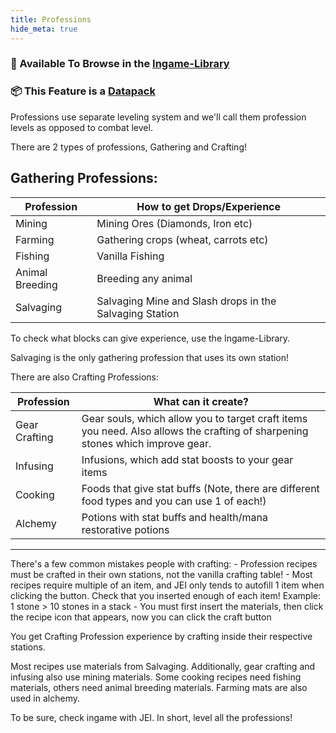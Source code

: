 ```yaml
---
title: Professions
hide_meta: true
---
```

### 📖 Available To Browse in the [Ingame-Library](../misc/ingame_library)
### 📦 This Feature is a [Datapack](../misc/datapacks)

Professions use separate leveling system and we'll call them profession levels as opposed to combat level.

There are 2 types of professions, Gathering and Crafting!

## Gathering Professions:

| Profession     | How to get Drops/Experience   |
|-----------|------------------------------|
| Mining    | Mining Ores (Diamonds, Iron etc)   |
| Farming    | Gathering crops (wheat, carrots etc)   |
| Fishing    | Vanilla Fishing     |
| Animal Breeding    | Breeding any animal  |
| Salvaging    | Salvaging Mine and Slash drops in the Salvaging Station   |

<ModAsset width="50%" location="mmorpg:gathering_example" />

To check what blocks can give experience, use the Ingame-Library.

Salvaging is the only gathering profession that uses its own station!

There are also Crafting Professions:

| Profession     | What can it create?   |
|-----------|------------------------------|
| Gear Crafting    | Gear souls, which allow you to target craft items you need. Also allows the crafting of sharpening stones which improve gear.  |
| Infusing    | Infusions, which add stat boosts to your gear items   |
| Cooking    | Foods that give stat buffs (Note, there are different food types and you can use 1 of each!)    |
| Alchemy    | Potions with stat buffs and health/mana restorative potions |

<ModAsset width="50%" location="mmorpg:crafting_station_gui" />

---

<Callout variant="danger">
   There's a few common mistakes people with crafting:
</Callout>
- Profession recipes must be crafted in their own stations, not the vanilla crafting table!
- Most recipes require multiple of an item, and JEI only tends to autofill 1 item when clicking the button.
Check that you inserted enough of each item! Example: 1 stone > 10 stones in a stack
- You must first insert the materials, then click the recipe icon that appears, now you can click the craft button

You get Crafting Profession experience by crafting inside their respective stations.

Most recipes use materials from Salvaging. Additionally, gear crafting and infusing also use mining materials.
Some cooking recipes need fishing materials, others need animal breeding materials. Farming mats are also used in alchemy.

<Callout variant="info">
  To be sure, check ingame with JEI. In short, level all the professions!
</Callout>


